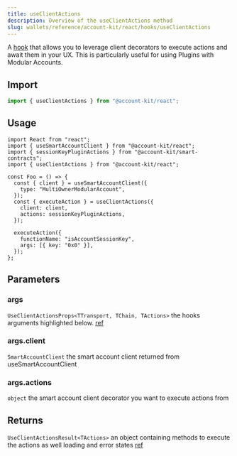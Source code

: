 ```yaml
---
title: useClientActions
description: Overview of the useClientActions method
slug: wallets/reference/account-kit/react/hooks/useClientActions
---
```




A [hook](https://github.com/alchemyplatform/aa-sdk/blob/4c3956c01ce5ae3c157f006bf58fffde758e5d1b/account-kit/react/src/hooks/useClientActions.ts) that allows you to leverage client decorators to execute actions
and await them in your UX. This is particularly useful for using Plugins
with Modular Accounts.

## Import

```ts
import { useClientActions } from "@account-kit/react";
```

## Usage

```tsx twoslash
import React from "react";
import { useSmartAccountClient } from "@account-kit/react";
import { sessionKeyPluginActions } from "@account-kit/smart-contracts";
import { useClientActions } from "@account-kit/react";

const Foo = () => {
  const { client } = useSmartAccountClient({
    type: "MultiOwnerModularAccount",
  });
  const { executeAction } = useClientActions({
    client: client,
    actions: sessionKeyPluginActions,
  });

  executeAction({
    functionName: "isAccountSessionKey",
    args: [{ key: "0x0" }],
  });
};
```

## Parameters

### args

`UseClientActionsProps<TTransport, TChain, TActions>`
the hooks arguments highlighted below. [ref](https://github.com/alchemyplatform/aa-sdk/blob/main/account-kit/react/src/hooks/useClientActions.ts#L10)

### args.client

`SmartAccountClient`
the smart account client returned from useSmartAccountClient

### args.actions

`object`
the smart account client decorator you want to execute actions from

## Returns

`UseClientActionsResult<TActions>`
an object containing methods to execute the actions as well loading and error states [ref](https://github.com/alchemyplatform/aa-sdk/blob/main/account-kit/react/src/hooks/useClientActions.ts#L21)
